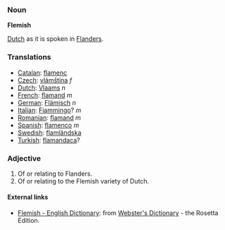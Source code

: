 ===Noun===

'''Flemish'''

[[Dutch]] as it is spoken in [[Flanders]].

===Translations===

*[[Catalan]]: [[flamenc]]
*[[Czech]]: [[vlámština]] ''f''
*[[Dutch]]: [[Vlaams]] ''n''
*[[French]]: [[flamand]] ''m''
*[[German]]: [[Flämisch]] ''n''
*[[Italian]]: [[Fiammingo]]? ''m''
*[[Romanian]]: [[flamand]] ''m''
*[[Spanish]]: [[flamenco]] ''m''
*[[Swedish]]: [[flamländska]]
*[[Turkish]]: [[flamandaca]]?

===Adjective===

#Of or relating to Flanders.
#Of or relating to the Flemish variety of Dutch.

==== External links====
*[http://www.websters-online-dictionary.org/definition/Flemish-english/ Flemish - English Dictionary]: from [http://www.websters-online-dictionary.org/ Webster's Dictionary] - the Rosetta Edition.